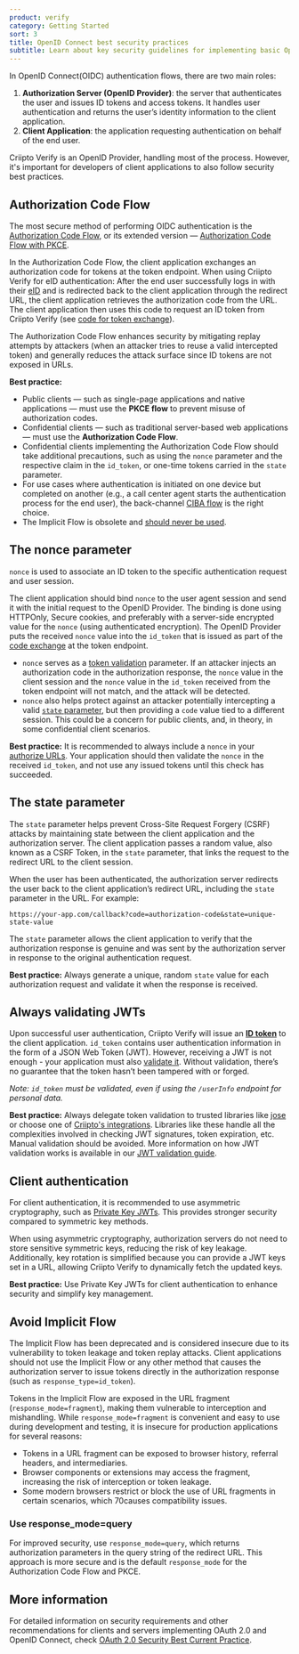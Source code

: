 ```yaml
---
product: verify
category: Getting Started
sort: 3
title: OpenID Connect best security practices
subtitle: Learn about key security guidelines for implementing basic OpenID Connect authentication in client applications.
---
```




In OpenID Connect(OIDC) authentication flows, there are two main roles:

1. **Authorization Server (OpenID Provider)**: the server that authenticates the user and issues ID tokens and access tokens. It handles user authentication and returns the user’s identity information to the client application.
2. **Client Application**: the application requesting authentication on behalf of the end user.

Criipto Verify is an OpenID Provider, handling most of the process. However, it's important for developers of client applications to also follow security best practices.

## Authorization Code Flow

The most secure method of performing OIDC authentication is the [Authorization Code Flow](/verify/getting-started/oidc-intro/#authenticate-with-back-channel-authorization-code-flow), or its extended version — [Authorization Code Flow with PKCE](http://localhost:8000/verify/getting-started/oidc-intro/#authenticate-with-pkce). 

In the Authorization Code Flow, the client application exchanges an authorization code for tokens at the token endpoint. When using Criipto Verify for eID authentication: After the end user successfully logs in with their [eID](/verify/e-ids) and is redirected back to the client application through the redirect URL, the client application retrieves the authorization code from the URL. The client application then uses this code to request an ID token from Criipto Verify (see [code for token exchange](/verify/getting-started/oidc-intro/#exchange-the-code-for-a-token)).

The Authorization Code Flow enhances security by mitigating replay attempts by attackers (when an attacker tries to reuse a valid intercepted token) and generally reduces the attack surface since ID tokens are not exposed in URLs.

**Best practice:**

- Public clients — such as single-page applications and native applications — must use the **PKCE flow** to prevent misuse of authorization codes.
- Confidential clients — such as traditional server-based web applications — must use the **Authorization Code Flow**.
- Confidential clients implementing the Authorization Code Flow should take additional precautions, such as using the `nonce` parameter and the respective claim in the `id_token`, or one-time tokens carried in the `state` parameter.
- For use cases where authentication is initiated on one device but completed on another (e.g., a call center agent starts the authentication process for the end user), the back-channel [CIBA flow](/verify/getting-started/oidc-intro/#authenticate-with-ciba) is the right choice.
- The Implicit Flow is obsolete and [should never be used](/verify/getting-started/best-security-practices/#avoid-implicit-flow).

## The nonce parameter

`nonce` is used to associate an ID token to the specific authentication request and user session.

The client application should bind `nonce` to the user agent session and send it with the initial request to the OpenID Provider. The binding is done using HTTPOnly, Secure cookies, and preferably with a server-side encrypted value for the `nonce` (using authenticated encryption). The OpenID Provider puts the received `nonce` value into the `id_token` that is issued as part of the [code exchange](/verify/getting-started/oidc-intro/#exchange-the-code-for-a-token) at the token endpoint.

- `nonce` serves as a [token validation](/verify/getting-started/best-security-practices/#always-validating-jwts) parameter. If an attacker injects an authorization code in the authorization response, the `nonce` value in the client session and the `nonce` value in the `id_token` received from the token endpoint will not match, and the attack will be detected. 
- `nonce` also helps protect against an attacker potentially intercepting a valid [`state` parameter](/verify/getting-started/best-security-practices/#the-state-parameter), but then providing a `code` value tied to a different session. This could be a concern for public clients, and, in theory, in some confidential client scenarios.

**Best practice:** It is recommended to always include a `nonce` in your [authorize URLs](/verify/guides/authorize-url-builder/). Your application should then validate the `nonce` in the received `id_token`, and not use any issued tokens until this check has succeeded.

## The state parameter

The `state` parameter helps prevent Cross-Site Request Forgery (CSRF) attacks by maintaining state between the client application and the authorization server. The client application passes a random value, also known as a CSRF Token, in the `state` parameter, that links the request to the redirect URL to the client session.

When the user has been authenticated, the authorization server redirects the user back to the client application’s redirect URL, including the `state` parameter in the URL. For example:

`https://your-app.com/callback?code=authorization-code&state=unique-state-value`

The `state` parameter allows the client application to verify that the authorization response is genuine and was sent by the authorization server in response to the original authentication request.

**Best practice:** Always generate a unique, random `state` value for each authorization request and validate it when the response is received.

## Always validating JWTs

Upon successful user authentication, Criipto Verify will issue an **[ID token](/verify/getting-started/token-contents/)** to the client application. `id_token` contains user authentication information in the form of a JSON Web Token (JWT). 
However, receiving a JWT is not enough - your application must also [validate it](/verify/getting-started/oidc-intro/#validate-the-jwt). Without validation, there’s no guarantee that the token hasn’t been tampered with or forged.

*Note: `id_token` must be validated, even if using the `/userInfo` endpoint for personal data.*

**Best practice:** Always delegate token validation to trusted libraries like <a href='https://github.com/panva/jose' target="_blank">jose</a> or choose one of [Criipto's integrations](/verify/integrations). Libraries like these handle all the complexities involved in checking JWT signatures, token expiration, etc. Manual validation should be avoided. 
More information on how JWT validation works is available in our <a href='https://www.criipto.com/blog/jwt-validation-guide' target="_blank">JWT validation guide</a>.

## Client authentication

For client authentication, it is recommended to use asymmetric cryptography, such as [Private Key JWTs](/verify/guides/privatekey-jwt/). This provides stronger security compared to symmetric key methods.

When using asymmetric cryptography, authorization servers do not need to store sensitive symmetric keys, reducing the risk of key leakage. Additionally, key rotation is simplified because you can provide a JWT keys set in a URL, allowing Criipto Verify to dynamically fetch the updated keys.

**Best practice:** Use Private Key JWTs for client authentication to enhance security and simplify key management.

## Avoid Implicit Flow

The Implicit Flow has been deprecated and is considered insecure due to its vulnerability to token leakage and token replay attacks. Client applications should not use the Implicit Flow or any other method that causes the authorization server to issue tokens directly in the authorization response (such as `response_type=id_token`).

Tokens in the Implicit Flow are exposed in the URL fragment (`response_mode=fragment`), making them vulnerable to interception and mishandling. While `response_mode=fragment` is convenient and easy to use during development and testing, it is insecure for production applications for several reasons:

- Tokens in a URL fragment can be exposed to browser history, referral headers, and intermediaries.
- Browser components or extensions may access the fragment, increasing the risk of interception or token leakage.
- Some modern browsers restrict or block the use of URL fragments in certain scenarios, which 70causes compatibility issues. 

### Use response_mode=query

For improved security, use `response_mode=query`, which returns authorization parameters in the query string of the redirect URL. This approach is more secure and is the default `response_mode` for the Authorization Code Flow and PKCE.

## More information

For detailed information on security requirements and other recommendations for clients and servers implementing OAuth 2.0 and OpenID Connect, check <a href='https://datatracker.ietf.org/doc/html/draft-ietf-oauth-security-topics' target="_blank">OAuth 2.0 Security Best Current Practice</a>.
